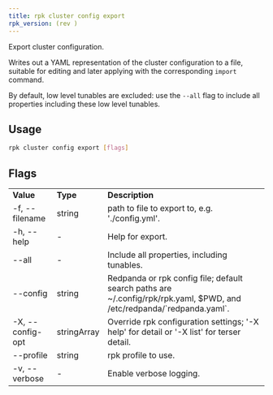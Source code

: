 ```yaml
---
title: rpk cluster config export
rpk_version: (rev )
---
```


<head>
  <meta name="title" content="rpk cluster config export | Redpanda Docs" />
  <meta name="description" content="rpk cluster config export" />
  <link rel="canonical" href="https://docs.redpanda.com/docs/reference/rpk/rpk-cluster/rpk-cluster-config-export/" />
</head>

Export cluster configuration.

Writes out a YAML representation of the cluster configuration to a file,
suitable for editing and later applying with the corresponding `import`
command.

By default, low level tunables are excluded: use the `--all` flag
to include all properties including these low level tunables.

## Usage

```bash
rpk cluster config export [flags]
```

## Flags

<table>
  <tbody>
    <tr>
      <td>
        <strong>Value</strong>
      </td>
      <td>
        <strong>Type</strong>
      </td>
      <td>
        <strong>Description</strong>
      </td>
    </tr>
    <tr>
      <td>-f, --filename</td>
      <td>string</td>
      <td>path to file to export to, e.g. './config.yml'.</td>
    </tr>
    <tr>
      <td>-h, --help</td>
      <td>-</td>
      <td>Help for export.</td>
    </tr>
    <tr>
      <td>--all</td>
      <td>-</td>
      <td>Include all properties, including tunables.</td>
    </tr>
    <tr>
      <td>--config</td>
      <td>string</td>
      <td>
        Redpanda or rpk config file; default search paths are
        ~/.config/rpk/rpk.yaml, $PWD, and /etc/redpanda/`redpanda.yaml`.
      </td>
    </tr>
    <tr>
      <td>-X, --config-opt</td>
      <td>stringArray</td>
      <td>
        Override rpk configuration settings; '-X help' for detail or '-X list'
        for terser detail.
      </td>
    </tr>
    <tr>
      <td>--profile</td>
      <td>string</td>
      <td>rpk profile to use.</td>
    </tr>
    <tr>
      <td>-v, --verbose</td>
      <td>-</td>
      <td>Enable verbose logging.</td>
    </tr>
  </tbody>
</table>
